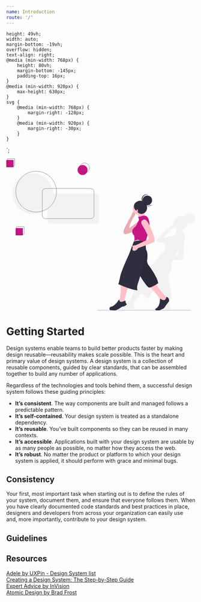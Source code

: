 ```yaml
---
name: Introduction
route: '/'
---
```


    height: 49vh;
    width: auto;
    margin-bottom: -19vh;
    overflow: hidden;
    text-align: right;
    @media (min-width: 768px) {
        height: 80vh;
        margin-bottom: -145px;
        padding-top: 16px;
    }
    @media (min-width: 920px) {
        max-height: 630px;
    }
    svg {
        @media (min-width: 768px) {
            margin-right: -128px;
        }
        @media (min-width: 920px) {
            margin-right: -30px;
        }
    }
`;

<GlobalStyle />

<HeroWrapper>
    <svg id="ec9d6ccb-2de2-4d6a-b855-5099826210b3" data-name="Layer 1" xmlns="http://www.w3.org/2000/svg" width="100%" height="100%" viewBox="0 0 832.88 669.6875"><path d="M1002.96,359.16626a20.98144,20.98144,0,0,0-26.51,10.73c-.21008.45-.42.9-.61,1.37a22.62113,22.62113,0,0,0-.88,3.03,20.98577,20.98577,0,0,1,28.5-19.22,20.66428,20.66428,0,0,1,4.66,2.52,20.97773,20.97773,0,0,0-35.59009,15.58,30.06857,30.06857,0,0,0-39.97,4.56,27.00454,27.00454,0,0,0-11.76,24.97c-7.31,4.63-16.61,14.48-16.61,14.48s-34.13,27.63-50.4,44.95c-16.27,17.33-.04,22.48-.04,22.48s16.33,1.54,29.71,1.31c-1.24,4.56-.9,9.98,2.13,16.23,0,0-2.13,19.53-8.23,21.48-2.29.73-.54,1.19,2.52,1.48l-1.06,2.03a15.34151,15.34151,0,0,0-3.82-.14s-6.32,7.05-13.67,15.3c-4.6-.68-8.29-.96-8.2-.11.11,1.18,3.01,2.22,5.69,2.93-8.97,10.09-18.57,20.97-19.8,22.72-2.36005,3.38-59.14,56.6-75.11,81.53-15.97,24.94-19.63,28.9-19.63,28.9s3.11,3.04,7.92,7.59c-5.19,13.86005-17.55,45.15-28.09,58.36005.37-1.2-5.28-.72-11.45,5.46,0,0-.58.32-1.6.84-5.37,2.78-22.97,11.34-31.12,9.12-9.7-2.64-14.61,9.98-10.03,12.22,4.95,2.44,12.57,9.1,25.21,9.66a64.18879,64.18879,0,0,0,15.94-1.84c6.95-1.5,12.86-3.2,15.57-2.16,4.67,1.78,23.41.39,20.17-5.13-3.24-5.53.69-15.8.69-15.8s-1.3.13-3.29.24c4.66-12.62,23.04-35.48,33.5-47.91,2.72,2.31,5.41,4.55005,8,6.62,18.04,14.4,27.38,17.97,27.38,17.97s-.38-12.99,14.6-29.74c4.62-5.17,11.52-14.16,18.85-24.11,4.89,25.01,12.39,57.9,18.47,60.88a18.01987,18.01987,0,0,0,6.4,1.41c3.88,9.9,10.19,26.42,14.88,40.95h25.84c-5.68-14.6-11.08-31.55-11.34-44,4.96-.98,8.37-1.8,8.37-1.8,6.79-17.75-5.14-70.5-10.41-87.51-5.27-17,3.12-27.71,3.12-27.71,12.94-24.45,12.31-37.27,10.49-43.08a89.5632,89.5632,0,0,0,2.85-8.57c.88-3.2,1.77-6.07,2.65-8.64,17.7.27,35.88.36,38.26-.32,1.68-.48,3.35-2.28,4.8-4.42a29.62727,29.62727,0,0,0,4.95-15.54c.44-11.38,1.01-35.74-.99-56.03,6.08-15.74,9.3-34.04.03-44.86,0,0-1.26-.71-3.17-1.64a55.58587,55.58587,0,0,1,.6-12.11,29.61823,29.61823,0,0,0,6.26-2.32c.43-.22.85-.44,1.27-.68.84-.47,1.65-.99,2.44-1.54a29.84551,29.84551,0,0,0,10.78-13.83c.18994-.5.37-1,.53-1.5.05993-.17.1-.34.1499-.51.11011-.34.21-.67.3-1,.05005-.21.1-.41.14-.61.08-.3.16-.61.22-.91.04993-.22.08-.43.12-.65.06006-.29.11011-.58.16-.88.03992-.22.05994-.44.09-.66.04-.28.08008-.57.11011-.86.0299-.23.03991-.45.05993-.67005.02991-.29.04993-.57.05994-.85.02-.23.02-.45.03-.68.01-.28.02-.56.02-.84,0-.23-.01-.45-.01-.68v-.01c.09009.05.16992.1.26.15a21.03866,21.03866,0,0,0,13.74,14.06,21.08657,21.08657,0,0,1-10.74-12.69,20.74742,20.74742,0,0,0,4.3,1.05,21.02366,21.02366,0,0,0,20.52,7.26,21.07558,21.07558,0,0,1-16.86011-7.06,21.37135,21.37135,0,0,0,3.92-.53,20.663,20.663,0,0,0,3.81995-1.28,21.22453,21.22453,0,0,0,6.59009-4.63,20.80956,20.80956,0,0,0,2.54992-3.24,21.44534,21.44534,0,0,0,1.91-3.8c.17993-.47.32007-.95.46-1.43a20.96131,20.96131,0,0,0-12.57-25.69Zm-279.76,386.17a2.2666,2.2666,0,0,1,.48-.57C723.52,744.95624,723.36,745.15625,723.2,745.33624Zm199.96-292.75c-13.34,3.73-37.44,10.36-45.77,12.02,6.89-14.83,31.99-35.8,31.99-35.8s10.18-5.32995,16.04-13.42a26.81749,26.81749,0,0,0,8.15,7.74c.03,3.1-.01,6.29-.19,9.32-1.31-.23-2.09-.18-2.02.49.22,2.23.95,14.29-4.21,16.6A15.983,15.983,0,0,0,923.16,452.58624Zm9.44,88.98c-1.31.02-3.12.09-5.27.21,3.41-4.99,9.29-13.43,14.28-19.79.58,8.24.75,13.68.75,13.68S943.37,541.40625,932.6,541.56622Z" transform="translate(-183.56 -114.90625)" fill="#f2f2f2"/><circle cx="590.5" cy="216" r="30" fill="#2f2e41"/><path d="M794.24945,308.71692a29.99961,29.99961,0,0,1-42.37878,42.37866,29.99965,29.99965,0,1,0,42.37878-42.37866Z" transform="translate(-183.56 -114.90625)" opacity="0.1"/><circle cx="621.5" cy="184" r="21" fill="#2f2e41"/><path d="M805.06,316.90625a20.98569,20.98569,0,0,1-20.92432-19.5c-.03516.49744-.07568.99359-.07568,1.5a21,21,0,0,0,42,0c0-.50641-.04053-1.00256-.07569-1.5A20.98569,20.98569,0,0,1,805.06,316.90625Z" transform="translate(-183.56 -114.90625)" opacity="0.1"/><path d="M783.06,294.90625a20.92681,20.92681,0,0,1,26.25683-20.30994,20.99119,20.99119,0,1,0-13.51367,39.61988A21.00238,21.00238,0,0,1,783.06,294.90625Z" transform="translate(-183.56 -114.90625)" fill="#2f2e41"/><path d="M802.01612,313.37072a20.92682,20.92682,0,0,1,18.85763-27.31858,20.99119,20.99119,0,1,0-.85677,41.85236A21.00237,21.00237,0,0,1,802.01612,313.37072Z" transform="translate(-183.56 -114.90625)" fill="#2f2e41"/><path d="M808.77494,315.00755a20.92681,20.92681,0,0,1,2.93635-33.065,20.99118,20.99118,0,1,0,19.89035,36.83378A21.00238,21.00238,0,0,1,808.77494,315.00755Z" transform="translate(-183.56 -114.90625)" fill="#2f2e41"/><path d="M798.56,373.40625s-32,22-30,12c1.12-5.62-3.13-17.57-7.07007-26.95-3.05994-7.3-5.92993-13.05-5.92993-13.05l35-9a55.55116,55.55116,0,0,0,.13,16.05A51.3875,51.3875,0,0,0,798.56,373.40625Z" transform="translate(-183.56 -114.90625)" fill="#ffc1c7"/><polygon points="567 352.5 565 369.5 593 366.5 598 348.5 567 352.5" fill="#ffc1c7"/><path d="M716.56,441.40625l-6,7s-17,1-8-21,31-60,31-60,14-34,19-21-10,30-10,30-19,34-17,49Z" transform="translate(-183.56 -114.90625)" fill="#ffc1c7"/><path d="M716.56,441.40625l-6,7s-17,1-8-21,31-60,31-60,14-34,19-21-10,30-10,30-19,34-17,49Z" transform="translate(-183.56 -114.90625)" opacity="0.1"/><path d="M812.56,675.40625s45,48,50,62-8,36-13,37-6,7,0,8,26-8,32-18,10-17,13-19,5-11,0-16-46-43-51-66Z" transform="translate(-183.56 -114.90625)" fill="#ffc1c7"/><path d="M888.56,725.40625s-2,20-20,11c0,0-8-9-8,2s-4,30-17,37,9,10,12,9,23-8,26-14,14-20,18-25S898.56,723.40625,888.56,725.40625Z" transform="translate(-183.56 -114.90625)" fill="#2f2e41"/><path d="M795.56,512.40625s14,6,9,47c0,0-4,13,7,27s41,59,41,78c0,0-29,20-40,19s-54-75-54-75Z" transform="translate(-183.56 -114.90625)" fill="#2f2e41"/><path d="M795.56,512.40625s14,6,9,47c0,0-4,13,7,27s41,59,41,78c0,0-29,20-40,19s-54-75-54-75Z" transform="translate(-183.56 -114.90625)" opacity="0.1"/><path d="M687.56,665.40625s2,72-10,80c0,0-16,23-26,23s-9,8-4,9,6,4,26-4,30-10,33-10,6-4,0-16,17-73,17-73Z" transform="translate(-183.56 -114.90625)" fill="#ffc1c7"/><path d="M708.56,740.40625s-10,5-17,6-10.93727-6.08031-9.46864-8.54015-4.53136-.45985-8.53136,8.54015c0,0-17,20-27,21s-10.07808,14.53836-5,15c5.5.5,15,4,27,0s23-15,28-15,22-8,17-12S708.56,740.40625,708.56,740.40625Z" transform="translate(-183.56 -114.90625)" fill="#2f2e41"/><path d="M771.56,388.01256s-42,31.39369-48,34.39369-13,26-13,26,36-10,42-17S771.56,388.01256,771.56,388.01256Z" transform="translate(-183.56 -114.90625)" fill="#ffc1c7"/><path d="M771.56,388.01256s-42,31.39369-48,34.39369-13,26-13,26,36-10,42-17S771.56,388.01256,771.56,388.01256Z" transform="translate(-183.56 -114.90625)" opacity="0.1"/><circle cx="584.5" cy="221" r="27" fill="#ffc1c7"/><path d="M745.56,480.40625s-18,47-19,51-35,74-41,103-8,34-8,34,30,13,52,20,32,7,32,7-5-12,3-33,24-88,24-88,12.794-39.501,10-68a106.44419,106.44419,0,0,1-.24-22.11288,8.649,8.649,0,0,0-9.16083-9.65527C774.32263,475.65537,750.32527,477.68324,745.56,480.40625Z" transform="translate(-183.56 -114.90625)" fill="#2f2e41"/><path d="M798.56,367.40625s-13-2-19,1-16,2-15,4,6,13,2,17-8,22-16,27-20,22-4,37c0,0,5,19,0,23s16-4,16-4a43.55741,43.55741,0,0,1,13,5c7,4,23,3,23,3s7-31,11-38S822.56,380.40625,798.56,367.40625Z" transform="translate(-183.56 -114.90625)" fill="#c71585"/><path d="M791.56,383.40625s-23,4-8,27,28,54,28,54,3,5-7,9-49,23-49,23-26,4-25,6,11,0,11,0-7,19,5,19,18-12,18-12,65-23,69-26c1.4-1.05,2.31-3.325,2.9015-5.83888a29.64135,29.64135,0,0,0-.93176-16.28689C828.7781,441.38537,806.65344,380.05215,791.56,383.40625Z" transform="translate(-183.56 -114.90625)" fill="#ffc1c7"/><path d="M788.11078,316.85547A21.99925,21.99925,0,1,0,759.00922,345.957a21.99925,21.99925,0,1,0,29.10156-29.10156Z" transform="translate(-183.56 -114.90625)" fill="#2f2e41"/><ellipse cx="577" cy="230.5" rx="2.5" ry="6.5" fill="#ffc1c7"/><circle cx="336" cy="50.5" r="22" fill="#c71585"/><rect x="41" y="306.5" width="32" height="32" fill="#c71585"/><rect x="181" y="154.5" width="228" height="133" rx="16.00394" fill="#f2f2f2"/><circle cx="116.5" cy="155" r="90" fill="#f2f2f2"/><circle cx="131.5" cy="146" r="90" fill="none" stroke="#3f3d56" strokeMiterlimit="10"/><rect x="158.5" y="132" width="228" height="133" rx="14.69291" fill="none" stroke="#3f3d56" strokeMiterlimit="10"/><circle cx="345" cy="41.5" r="22" fill="none" stroke="#3f3d56" strokeMiterlimit="10"/><rect x="46" y="300.5" width="32" height="32" fill="none" stroke="#3f3d56" strokeMiterlimit="10"/><rect y="6.5" width="32" height="32" fill="#c71585"/><rect x="5" y="0.5" width="32" height="32" fill="none" stroke="#3f3d56" strokeMiterlimit="10"/><line x1="400.5" y1="669" x2="813.5" y2="669" fill="none" stroke="#3f3d56" strokeMiterlimit="10"/></svg>
</HeroWrapper>

# Getting Started

Design systems enable teams to build better products faster by making design reusable—reusability makes scale possible. This is the heart and primary value of design systems. A design system is a collection of reusable components, guided by clear standards, that can be assembled together to build any number of applications.

Regardless of the technologies and tools behind them, a successful design system follows these guiding principles:

- **It’s consistent**. The way components are built and managed follows a predictable pattern.
- **It’s self-contained**. Your design system is treated as a standalone dependency.
- **It’s reusable**. You’ve built components so they can be reused in many contexts.
- **It’s accessible**. Applications built with your design system are usable by as many people as possible, no matter how they access the web.
- **It’s robust**. No matter the product or platform to which your design system is applied, it should perform with grace and minimal bugs.

## Consistency

Your first, most important task when starting out is to define the rules of your system, document them, and ensure that everyone follows them. When you have clearly documented code standards and best practices in place, designers and developers from across your organization can easily use and, more importantly, contribute to your design system.

## Guidelines
<Row>
  <Col xs={6}>
        <CardList
            link="/guidelines/accessibility/"
            title="Accessibility"
        />
  </Col>
  <Col xs={6}>
        <CardList
            link="/guidelines/layout/"
            title="Layout"
        />
  </Col>
</Row>




## Resources
[Adele by UXPin - Design System list](https://adele.uxpin.com)<br />
[Creating a Design System: The Step-by-Step Guide](https://www.uxpin.com/create-design-system-guide/)<br />
[Expert Advice by InVision](https://www.invisionapp.com/design-system-manager/expert-advice)<br />
[Atomic Design by Brad Frost](http://atomicdesign.bradfrost.com/table-of-contents/)<br />
